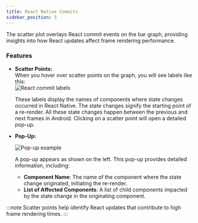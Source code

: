 ```yaml
---
title: React Native Commits
sidebar_position: 3
---
```



The scatter plot overlays React commit events on the bar graph, providing insights into how React updates affect frame rendering performance.

### Features

- **Scatter Points:**  
   When you hover over scatter points on the graph, you will see labels like this:  
   <img src={reactCommitLabels} alt="React commit labels" />  

   These labels display the names of components where state changes occurred in React Native. The state changes signify the starting point of a re-render. All these state changes happen between the previous and next frames in Android. Clicking on a scatter point will open a detailed pop-up.

- **Pop-Up:**  
   <div style={{display: 'flex', alignItems: 'start', gap: '16px'}}>
      <img src={popup} alt="Pop-up example" style={{height: '300px'}} />  
      <div>
        <p>A pop-up appears as shown on the left. This pop-up provides detailed information, including:</p>
        <ul>
          <li><b>Component Name</b>: The name of the component where the state change originated, initiating the re-render.</li>
          <li><b>List of Affected Components</b>: A list of child components impacted by the state change in the originating component.</li>
        </ul>
      </div>
   </div>

:::note
Scatter points help identify React updates that contribute to high frame rendering times.
:::

